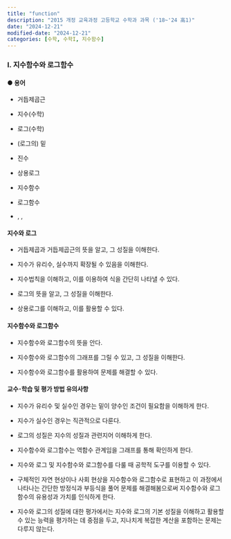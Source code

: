 ```yaml
---
title: "function"
description: "2015 개정 교육과정 고등학교 수학과 과목 ('18~'24 高1)"
date: "2024-12-21"
modified-date: "2024-12-21"
categories: [수학, 수학I, 지수함수]
---
```


### Ⅰ. 지수함수와 로그함수

#### ● 용어

-   거듭제곱근

-   지수(수학)

-   로그(수학)

-   (로그의) 밑

-   진수

-   상용로그

-   지수함수

-   로그함수

-   , ,

#### 지수와 로그

-   거듭제곱과 거듭제곱근의 뜻을 알고, 그 성질을 이해한다.

-   지수가 유리수, 실수까지 확장될 수 있음을 이해한다.

-   지수법칙을 이해하고, 이를 이용하여 식을 간단히 나타낼 수 있다.

-   로그의 뜻을 알고, 그 성질을 이해한다.

-   상용로그를 이해하고, 이를 활용할 수 있다.

#### 지수함수와 로그함수

-   지수함수와 로그함수의 뜻을 안다.

-   지수함수와 로그함수의 그래프를 그릴 수 있고, 그 성질을 이해한다.

-   지수함수와 로그함수를 활용하여 문제를 해결할 수 있다.

#### 교수･학습 및 평가 방법 유의사항

-   지수가 유리수 및 실수인 경우는 밑이 양수인 조건이 필요함을 이해하게 한다.

-   지수가 실수인 경우는 직관적으로 다룬다.

-   로그의 성질은 지수의 성질과 관련지어 이해하게 한다.

-   지수함수와 로그함수는 역함수 관계임을 그래프를 통해 확인하게 한다.

-   지수와 로그 및 지수함수와 로그함수를 다룰 때 공학적 도구를 이용할 수 있다.

-   구체적인 자연 현상이나 사회 현상을 지수함수와 로그함수로 표현하고 이 과정에서 나타나는 간단한 방정식과 부등식을 풀어 문제를 해결해봄으로써 지수함수와 로그함수의 유용성과 가치를 인식하게 한다.

-   지수와 로그의 성질에 대한 평가에서는 지수와 로그의 기본 성질을 이해하고 활용할 수 있는 능력을 평가하는 데 중점을 두고, 지나치게 복잡한 계산을 포함하는 문제는 다루지 않는다.
